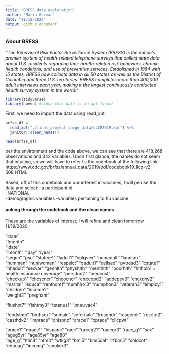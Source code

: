 ```yaml
---
title: "BRFSS data exploration"
author: "Maria Guzman"
date: "11/18/2020"
output: github_document
---
```


### About BRFSS

*"The Behavioral Risk Factor Surveillance System (BRFSS) is the nation’s premier system of health-related telephone surveys that collect state data about U.S. residents regarding their health-related risk behaviors, chronic health conditions, and use of preventive services. Established in 1984 with 15 states, BRFSS now collects data in all 50 states as well as the District of Columbia and three U.S. territories. BRFSS completes more than 400,000 adult interviews each year, making it the largest continuously conducted health survey system in the world."*

```r
library(tidyverse)
library(haven) #since this data is in xpt format
```

First, we need to import the data using read_xpt

```r

brfss_df =
  read_xpt("./final_project_large_data/LLCP2019.xpt") %>%
  janitor::clean_names()

head(brfss_df)


```
per the environment and the code above, we can see that there are 418,268 observations and 342 variables. Upon first glance,
the names do not seem that intuitive, so we will have to refer to the codebook at the following link: https://www.cdc.gov/brfss/annual_data/2019/pdf/codebook19_llcp-v2-508.HTML

Based, off of this codebook and our interest in vaccines, I will peruse the data and select:
-a participant id  
-NATIONAL  
-demographic variables
-variables pertaining to flu vaccine


#### poking through the codebook and the clean names

These are the variables of interest; I will refine and clean tomorrow 11/19/2020

"state"   
"fmonth"  
"idate"   
"imonth"   "iday"     "iyear"    
"seqno"    "psu" 
"statere1"  "ladult1"  "colgsex"  "numadult" "landsex"  "nummen"   "numwomen" "respslct"
"cadult1"  "cellsex"  "pvtresd3"  "cstate1"   "hhadult"  "sexvar"   "genhlth" 
"physhlth" "menthlth" "poorhlth" "hlthpln1 = health insurance coverage"
"persdoc2" 
"medcost"  
"checkup1" 
"chcscncr" "chcocncr" "chccopd2" "addepev3" "chckdny2"
"marital"  "educa"    "renthom1"
"numhhol3" "numphon3" 
 "veteran3" "employ1"  "children" "income2"  
"weight2"  "pregnant"   
 
 "flushot7" "flshtmy3" 
"tetanus1" "pneuvac4" 

 "foodstmp" "birthsex" "somale"   "sofemale" "trnsgndr" "rcsgendr" "rcsrltn2" "casthdx2"
 "imprace" 
"chispnc"  "crace1"   "cprace"   "cllcpwt"  

"prace1"   "mrace1"   "hispanc"  "race"     "raceg21"  "racegr3"  "race_g1"  "sex"      "ageg5yr"  "age65yr"  "age80"   
"age_g"    "htin4"    "htm4"     "wtkg3"    "bmi5"     "bmi5cat"  "rfbmi5"   "chldcnt"  "educag"   "incomg"   "smoker3" 

